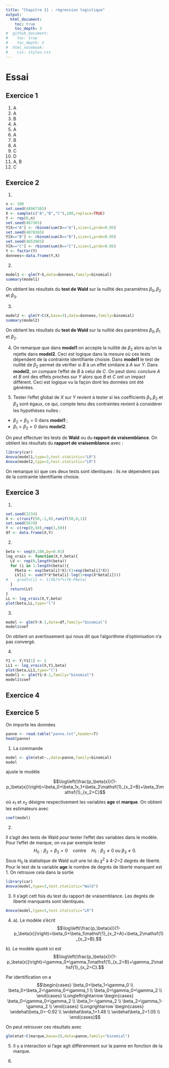 ```yaml
---
title: "Chapitre 11 : régression logistique"
output: 
  html_document:
    toc: true
    toc_depth: 3
#  github_document:
#    toc: true
#    toc_depth: 3
#  html_notebook:
#    css: styles.css
---
```



# Essai

## Exercice 1

  1. A
  2. A
  3. B
  4. A
  5. A
  6. A
  7. B
  8. A
  9. C
  10. D
  11. A, B
  12. C
  
  
## Exercice 2

1. 
```r
n <- 100
set.seed(48967365)
X <- sample(c("A","B","C"),100,replace=TRUE)
Y <- rep(0,n)
set.seed(487365)
Y[X=="A"] <- rbinom(sum(X=="A"),size=1,prob=0.95)
set.seed(4878365)
Y[X=="B"] <- rbinom(sum(X=="B"),size=1,prob=0.95)
set.seed(4653965)
Y[X=="C"] <- rbinom(sum(X=="C"),size=1,prob=0.05)
Y <- factor(Y)
donnees<-data.frame(Y,X)
```

2. 
```r
model1 <- glm(Y~X,data=donnees,family=binomial)
summary(model1)
```

On obtient les résultats du **test de Wald** sur la nullité des paramètres $\beta_0,\beta_2$ et $\beta_3$.

3.
```r
model2 <- glm(Y~C(X,base=3),data=donnees,family=binomial)
summary(model2)
```
On obtient les résultats du **test de Wald** sur la nullité des paramètres $\beta_0,\beta_1$ et $\beta_2$.

4. On remarque que dans **model1** on accepte la nullité de $\beta_2$ alors qu'on la rejette dans **model2**. Ceci est logique dans la mesure où ces tests dépendent de la contrainte identifiante choisie. Dans **model1** le test de nullité de $\beta_2$ permet de vérifier si $B$ à un effet similaire à $A$ sur $Y$. Dans **model2**, on compare l'effet de $B$ à celui de $C$. On peut donc conclure $A$ et $B$ ont des effets proches sur $Y$ alors que $B$ et $C$ ont un impact différent. Ceci est logique vu la façon dont les données ont été générées.

5. Tester l'effet global de $X$ sur $Y$ revient à tester si les coefficients $\beta_1,\beta_2$ et $\beta_3$ sont égaux, ce qui, compte tenu des contraintes revient à considérer les hypothèses nulles :
  * $\beta_2=\beta_3=0$ dans **model1** ;
  * $\beta_1=\beta_2=0$ dans **model2**.
  
On peut effectuer les tests de **Wald** ou du **rapport de vraisemblance**. On obtient les résultats du **rapport de vraisemblance** avec :

```r
library(car)
Anova(model1,type=3,test.statistic="LR")
Anova(model2,type=3,test.statistic="LR")
```


On remarque ici que ces deux tests sont identiques : ils ne dépendent pas de la contrainte identifiante choisie.

## Exercice 3

1.
```r
set.seed(1234)
X <- c(runif(50,-1,0),runif(50,0,1))
set.seed(5678)
Y <- c(rep(0,50),rep(1,50))
df <- data.frame(X,Y)
```


2.
```r
beta <- seq(0,100,by=0.01)
log_vrais <- function(X,Y,beta){
  LV <- rep(0,length(beta))
  for (i in 1:length(beta)){
    Pbeta <- exp(beta[i]*X)/(1+exp(beta[i]*X))
    LV[i] <- sum(Y*X*beta[i]-log(1+exp(X*beta[i])))
#    gradln[i] <- t(Xb)%*%(Yb-Pbeta)
  }
  return(LV)
}
LL <- log_vrais(X,Y,beta)
plot(beta,LL,type="l")
```

3.
```r
model <- glm(Y~X-1,data=df,family="binomial")
model$coef
```
On obtient un avertissement qui nous dit que l'algorithme d'optimisation n'a pas convergé.

4.

```r
Y1 <- Y;Y1[1] <- 1
LL1 <- log_vrais(X,Y1,beta)
plot(beta,LL1,type="l")
model1 <- glm(Y1~X-1,family="binomial")
model1$coef
```


## Exercice 4


## Exercice 5

On importe les données
```r
panne <- read.table("panne.txt",header=T)
head(panne)
```


1. La commande
```r
model <- glm(etat~.,data=panne,family=binomial)
model
```

ajuste le modèle

$$\log\left(\frac{p_\beta(x)}{1-p_\beta(x)}\right)=\beta_0+\beta_1x_1+\beta_2\mathsf{1}_{x_2=B}+\beta_3\mathsf{1}_{x_2=C}$$

où $x_1$ et $x_2$ désigne respectivement les variables **age** et **marque**. On obtient les estimateurs avec
```r
coef(model)
```

2. 

Il s'agit des tests de Wald pour tester l'effet des variables dans le modèle. Pour l'effet de marque, on va par exemple tester 
$$H_0:\beta_2=\beta_3=0\quad\text{contre}\quad H_1:\beta_2\neq 0\text{ ou }\beta_3\neq 0.$$
Sous $H_0$ la statistique de Wald suit une loi du $\chi^2$ à 4-2=2 degrés de liberté. Pour le test de la variable **age** le nombre de degrés de liberté manquant est 1. On retrouve cela dans la sortie

```r
library(car)
Anova(model,type=3,test.statistic="Wald")
```

3. Il s'agit cett fois du test du rapport de vraisemblance. Les degrés de liberté manquants sont identiques.

```r
Anova(model,type=3,test.statistic="LR")
```



4. 
  a). Le modèle s'écrit
  $$\log\left(\frac{p_\beta(x)}{1-p_\beta(x)}\right)=\beta_0+\beta_1\mathsf{1}_{x_2=A}+\beta_2\mathsf{1}_{x_2=B}.$$

  b). Le modèle ajusté ici est
    $$\log\left(\frac{p_\beta(x)}{1-p_\beta(x)}\right)=\gamma_0+\gamma_1\mathsf{1}_{x_2=B}+\gamma_2\mathsf{1}_{x_2=C}.$$

Par identification on a
$$\begin{cases}
\beta_0+\beta_1=\gamma_0 \\
\beta_0+\beta_2=\gamma_0+\gamma_1 \\
\beta_0=\gamma_0+\gamma_2 \\
\end{cases}
\Longleftrightarrow
\begin{cases}
\beta_0=\gamma_0+\gamma_2 \\
\beta_1=-\gamma_2 \\
\beta_2=\gamma_1-\gamma_2 \\
\end{cases}
\Longrightarrow
\begin{cases}
\widehat\beta_0=-0.92 \\
\widehat\beta_1=1.48 \\
\widehat\beta_2=1.05 \\
\end{cases}$$



On peut retrouver ces résultats avec

```r
glm(etat~C(marque,base=3),data=panne,family="binomial")
```


5. Il y a interaction si l'age agit différemment sur la panne en fonction de la marque.

6.





